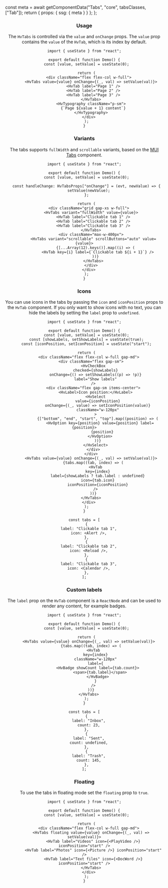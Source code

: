 

  const meta = await getComponentData("Tabs", "core", tabsClasses, ["Tab"]);
  return { props: { ssg: { meta } } };
};

<Header />

### Usage

The `HvTabs` is controlled via the `value` and `onChange` props.
The `value` prop contains the `value` of the `HvTab`, which is its index by default.

```tsx live
import { useState } from "react";

export default function Demo() {
  const [value, setValue] = useState(0);

  return (
    <div className="flex flex-col w-full">
      <HvTabs value={value} onChange={(_, val) => setValue(val)}>
        <HvTab label="Page 1" />
        <HvTab label="Page 2" />
        <HvTab label="Page 3" />
      </HvTabs>
      <HvTypography className="p-sm">
        {`Page ${value + 1} content`}
      </HvTypography>
    </div>
  );
}
```

### Variants

The tabs supports `fullWidth` and `scrollable` variants, based on the [MUI Tabs](https://mui.com/material-ui/api/tabs/#tabs-prop-variant) component.

```tsx live
import { useState } from "react";

export default function Demo() {
  const [value, setValue] = useState(0);

  const handleChange: HvTabsProps["onChange"] = (evt, newValue) => {
    setValue(newValue);
  };

  return (
    <div className="grid gap-xs w-full">
      <HvTabs variant="fullWidth" value={value}>
        <HvTab label="Clickable tab 1" />
        <HvTab label="Clickable tab 2" />
        <HvTab label="Clickable tab 3" />
      </HvTabs>
      <div className="max-w-400px">
        <HvTabs variant="scrollable" scrollButtons="auto" value={value}>
          {[...Array(12).keys()].map((i) => (
            <HvTab key={i} label={`Clickable tab ${i + 1}`} />
          ))}
        </HvTabs>
      </div>
    </div>
  );
}
```

### Icons

You can use icons in the tabs by passing the `icon` and `iconPosition` props to the `HvTab` component.
If you only want to show icons with no text, you can hide the labels by setting the `label` prop to `undefined`.

```tsx live
import { useState } from "react";

export default function Demo() {
  const [value, setValue] = useState(0);
  const [showLabels, setShowLabels] = useState(true);
  const [iconPosition, setIconPosition] = useState("start");

  return (
    <div className="flex flex-col w-full gap-md">
      <div className="flex gap-sm">
        <HvCheckBox
          checked={showLabels}
          onChange={() => setShowLabels((p) => !p)}
          label="Show labels"
        />
        <div className="flex gap-sm items-center">
          <HvLabel>Icon position:</HvLabel>
          <HvSelect
            value={iconPosition}
            onChange={(_, value) => setIconPosition(value)}
            className="w-120px"
          >
            {["bottom", "end", "start", "top"].map((position) => (
              <HvOption key={position} value={position} label={position}>
                {position}
              </HvOption>
            ))}
          </HvSelect>
        </div>
      </div>
      <HvTabs value={value} onChange={(_, val) => setValue(val)}>
        {tabs.map((tab, index) => (
          <HvTab
            key={index}
            label={showLabels ? tab.label : undefined}
            icon={tab.icon}
            iconPosition={iconPosition}
          />
        ))}
      </HvTabs>
    </div>
  );
}

const tabs = [
  {
    label: "Clickable tab 1",
    icon: <Alert />,
  },
  {
    label: "Clickable tab 2",
    icon: <Reload />,
  },
  {
    label: "Clickable tab 3",
    icon: <Calendar />,
  },
];
```

### Custom labels

The `label` prop on the `HvTab` component is a `ReactNode` and can be used to render any content, for example badges.

```tsx live
import { useState } from "react";

export default function Demo() {
  const [value, setValue] = useState(0);

  return (
    <HvTabs value={value} onChange={(_, val) => setValue(val)}>
      {tabs.map((tab, index) => (
        <HvTab
          key={index}
          className="w-120px"
          label={
            <HvBadge showCount label={tab.count}>
              <span>{tab.label}</span>
            </HvBadge>
          }
        />
      ))}
    </HvTabs>
  );
}

const tabs = [
  {
    label: "Inbox",
    count: 23,
  },
  {
    label: "Sent",
    count: undefined,
  },
  {
    label: "Trash",
    count: 145,
  },
];
```

### Floating

To use the tabs in floating mode set the `floating` prop to `true`.

```tsx live
import { useState } from "react";

export default function Demo() {
  const [value, setValue] = useState(0);

  return (
    <div className="flex flex-col w-full gap-md">
      <HvTabs floating value={value} onChange={(_, val) => setValue(val)}>
        <HvTab label="Videos" icon={<PlayVideo />} iconPosition="start" />
        <HvTab label="Photos" icon={<Picture />} iconPosition="start" />
        <HvTab label="Text files" icon={<DocWord />} iconPosition="start" />
      </HvTabs>
    </div>
  );
}
```
